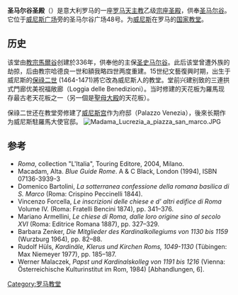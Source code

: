 {{Infobox religious building
|building_name=圣马尔谷圣殿<br><small>{{lang|it|Basilica di San Marco Evangelista al Campidoglio}}</small>
|image= Basilica di San Marco (Roma) - facciata.jpg
|image_size = 275px
|caption= 圣殿立面，右侧为[[威尼斯宫|威尼斯宫]]
|location= {{flagcountry|Italy}} 罗马
|geo = {{coord|41.895724|12.481448|display=title}}
|religious_affiliation=[[罗马天主教|罗马天主教]]
|consecration_year= 324
|status=乙级[[宗座圣殿|宗座圣殿]]、领衔教堂、[[威尼斯|威尼斯]]的[[罗马各国教堂|国家教堂]] 
|website= [http://www.sanmarcoevangelista.it/ 官方网站]
|architect=Leon Battista Alberti 
|architecture_style= [[文艺复兴|文艺复兴]], [[巴洛克|巴洛克]]
| groundbreaking= 4世纪
|year_completed=1470
}}
'''圣马尔谷圣殿'''（{{lang-it|Basilica di San Marco Evangelista al Campidoglio}}）是意大利罗马的一座[[罗马天主教|罗马天主教]]乙级[[宗座圣殿|宗座圣殿]]，供奉[[圣马尔谷|圣马尔谷]]。它位于[[威尼斯广场|威尼斯广场]]旁的圣马尔谷广场48号。为[[威尼斯|威尼斯]]在罗马的[[罗马各国教堂|国家教堂]]。

==历史==
该堂由[[教宗馬爾谷|教宗馬爾谷]]创建於336年，供奉他的主保[[圣马尔谷|圣史马尔谷]]。此后该堂曾遭外族的劫掠，后由教宗哈德良一世和額我略四世两度重建。15世纪文藝復興时期，出生于威尼斯的[[保祿二世|保祿二世]] (1464-1471)將它改為威尼斯人的教堂。堂前兴建别致的三連拱式門廊优美祝福敞廊（Loggia delle Benedizioni）。当时修建的天花板为羅馬现存最古老天花板之一（另一個是[[聖母大殿|聖母大殿]]的天花板）。

保祿二世还在教堂旁修建了[[威尼斯宫|威尼斯宫]]作为府邸（Palazzo Venezia），後來长期作为威尼斯駐羅馬大使官邸。
[[File:Madama_Lucrezia_a_piazza_san_marco.JPG|thumb]]

==参考==
{{reflist}}
* ''Roma'', collection "L'Italia", Touring Editore, 2004, Milano.
* Macadam, Alta. ''Blue Guide Rome''. A & C Black, London (1994), ISBN 07136-3939-3
* Domenico Bartolini, ''La sotterranea confessione della romana basilica di S. Marco'' (Roma: Crispino Peccinelli 1844).
* Vincenzo Forcella, ''Le inscrizioni delle chiese e d' altri edifice di Roma'' Volume IV. (Roma: Fratelli Bencini 1874), pp. 341–376.
* Mariano Armellini, ''Le chiese di Roma, dalle loro origine sino al secolo XVI'' (Roma: Editrice Romana 1887), pp. 327–329.
* Barbara Zenker, ''Die Mitglieder des Kardinalkollegiums von 1130 bis 1159'' (Wurzburg 1964), pp. 82–88.
* Rudolf Hüls, ''Kardinäle, Klerus und Kirchen Roms, 1049-1130'' (Tübingen: Max Niemeyer 1977), pp. 185–187.
* Werner Malaczek, ''Papst und Kardinalskolleg von 1191 bis 1216'' (Vienna: Österreichische Kulturinstitut im Rom, 1984) [Abhandlungen, 6].

{{罗马地标}}
[[Category:罗马教堂|Category:罗马教堂]]